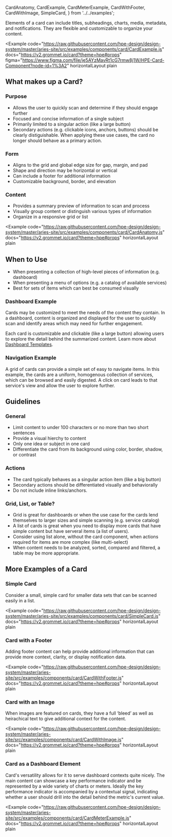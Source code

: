   CardAnatomy,
  CardExample,
  CardMeterExample,
  CardWithFooter,
  CardWithImage,
  SimpleCard,
} from '../../examples';

Elements of a card can include titles, subheadings, charts, media, metadata, and notifications. They are flexible and customizable to organize your content.

<Example
  code="https://raw.githubusercontent.com/hpe-design/design-system/master/aries-site/src/examples/components/card/CardExample.js"
  docs="https://v2.grommet.io/card?theme=hpe#props"
  figma="https://www.figma.com/file/je5AYzMavRt1cG7rmw8j1W/HPE-Card-Component?node-id=1%3A2"
  horizontalLayout
  plain
>
  <CardExample />
</Example>

## What makes up a Card?

### Purpose

- Allows the user to quickly scan and determine if they should engage further
- Focused and concise information of a single subject
- Primarily limited to a singular action (like a large button)
- Secondary actions (e.g. clickable icons, anchors, buttons) should be clearly
  distiguishable. When applying these use cases, the card no longer should behave as a primary action.

### Form

- Aligns to the grid and global edge size for gap, margin, and pad
- Shape and direction may be horizontal or vertical
- Can include a footer for additional information
- Customizable background, border, and elevation

### Content

- Provides a summary preview of information to scan and process
- Visually group content or distinguish various types of information
- Organize in a responsive grid or list

<Example
  code="https://raw.githubusercontent.com/hpe-design/design-system/master/aries-site/src/examples/components/card/CardAnatomy.js"
  docs="https://v2.grommet.io/card?theme=hpe#props"
  horizontalLayout
  plain
>
  <CardAnatomy />
</Example>

## When to Use

- When presenting a collection of high-level pieces of information (e.g. dashboard)
- When presenting a menu of options (e.g. a catalog of available services)
- Best for sets of items which can best be consumed visually

### Dashboard Example

Cards may be customized to meet the needs of the content they contain.
In a dashboard, content is organized and displayed for the user to quickly
scan and identify areas which may need for further engagement.

Each card is customizable and clickable (like a large button) allowing users to explore
the detail behind the summarized content.
Learn more about [Dashboard Templates](/templates/dashboards).

<ExampleImagePreview
  label="See Cards in a Dashboard"
  href="/templates/dashboards"
  src="/cards-dashboard-example.png"
  alt="HPE Design System Cards Dashboard Example"
/>

### Navigation Example

A grid of cards can provide a simple set of easy to navigate items. In this example,
the cards are a uniform, homogenous collection of services, which can be browsed
and easily digested. A click on card leads to that service's view and allow the user
to explore further.

<ExampleImagePreview
  label="See Cards as Navigation"
  href="/templates/hub-and-spoke-navigation"
  src="/cards-navigation-example.png"
  alt="HPE Design System Card Navigation Example"
/>

## Guidelines

### General

- Limit content to under 100 characters or no more than two short sentences
- Provide a visual hierchy to content
- Only one idea or subject in one card
- Differentiate the card from its background using color, border, shadow, or contrast

### Actions

- The card typically behaves as a singular action item (like a big button)
- Secondary actions should be differentiated visually and behaviorally
- Do not include inline links/anchors.

### Grid, List, or Table?

- Grid is great for dashboards or when the use case for the cards lend themselves
  to larger sizes and simple scanning (e.g. service catalog)
- A list of cards is great when you need to display more cards that have simple
  content but have serveral items (a list of users).
- Consider using list alone, without the card component, when actions required for
  items are more complex (like multi-select)
- When content needs to be analyzed, sorted, compared and filtered, a table may
  be more appropriate.

## More Examples of a Card

### Simple Card

Consider a small, simple card for smaller data sets that can be scanned easily in a list.

<Example
  code="https://raw.githubusercontent.com/hpe-design/design-system/master/aries-site/src/examples/components/card/SimpleCard.js"
  docs="https://v2.grommet.io/card?theme=hpe#props"
  horizontalLayout
  plain
>
  <SimpleCard />
</Example>

### Card with a Footer

Adding footer content can help provide additional information that can provide more context, clarity, or display notification data.

<Example
  code="https://raw.githubusercontent.com/hpe-design/design-system/master/aries-site/src/examples/components/card/CardWithFooter.js"
  docs="https://v2.grommet.io/card?theme=hpe#props"
  horizontalLayout
  plain
>
  <CardWithFooter />
</Example>

### Card with an Image

When images are featured on cards, they have a full ‘bleed’ as well as heirachical text to give additional context for the content.

<Example
  code="https://raw.githubusercontent.com/hpe-design/design-system/master/aries-site/src/examples/components/card/CardWithImage.js"
  docs="https://v2.grommet.io/card?theme=hpe#props"
  horizontalLayout
  plain
>
  <CardWithImage />
</Example>

### Card as a Dashboard Element

Card's versatility allows for it to serve dashboard contexts quite nicely. The main content can
showcase a key performance indicator and be represented by a wide variety of charts or meters. Ideally the
key performance indicator is accompanied by a contextual signal, indicating whether a user should
drill into the detail behind the metric's current value.

<Example
  code="https://raw.githubusercontent.com/hpe-design/design-system/master/aries-site/src/examples/components/card/CardMeterExample.js"
  docs="https://v2.grommet.io/card?theme=hpe#props"
  horizontalLayout
  plain
>
  <CardMeterExample />
</Example>
